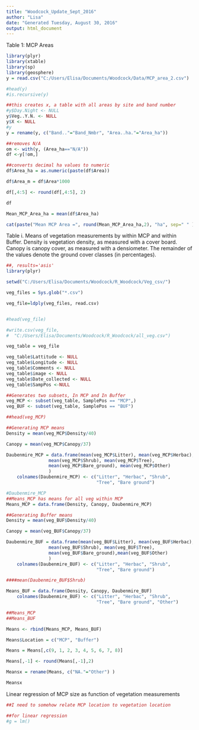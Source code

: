 ```yaml
---
title: "Woodcock_Update_Sept_2016"
author: "Lisa"
date: "Generated Tuesday, August 30, 2016"
output: html_document
---
```

Table 1: MCP Areas 


```r
library(plyr)
library(xtable)
library(sp)
library(geosphere)
y = read.csv("C:/Users/Elisa/Documents/Woodcock/Data/MCP_area_2.csv")

#head(y)
#is.recursive(y)

##this creates x, a table with all areas by site and band number
#y$Day.Night <- NULL
y$Veg..Y.N. <- NULL
y$X <- NULL
#y
y = rename(y, c("Band.."="Band_Nmbr", "Area..ha."="Area_ha"))

##removes N/A
om <- with(y, (Area_ha=="N/A"))
df <-y[!om,]

##converts decimal ha values to numeric
df$Area_ha = as.numeric(paste(df$Area))

df$Area_m = df$Area*1000

df[,4:5] <- round(df[,4:5], 2)

df

Mean_MCP_Area_ha = mean(df$Area_ha)

cat(paste("Mean MCP Area =", round(Mean_MCP_Area_ha,2), "ha", sep=" " ))

```



Table i. Means of vegetation measurements by within MCP and within Buffer.  Density is vegetation density, as measured with a cover board.  Canopy is canopy cover, as measured with a densiometer.  The remainder of the values denote the ground cover classes (in percentages).

```r
##, results='asis'
library(plyr)

setwd("C:/Users/Elisa/Documents/Woodcock/R_Woodcock/Veg_csv/")

veg_files = Sys.glob("*.csv")

veg_file=ldply(veg_files, read.csv)


#head(veg_file)

#write.csv(veg_file, 
#  "C:/Users/Elisa/Documents/Woodcock/R_Woodcock/all_veg.csv")

veg_table = veg_file

veg_table$Lattitude <- NULL
veg_table$Longitude <- NULL
veg_table$Comments <- NULL
veg_table$image <- NULL
veg_table$Date_collected <- NULL
veg_table$SampPos <-NULL

##Generates two subsets, In MCP and In Buffer
veg_MCP <- subset(veg_table, SamplePos == "MCP",)
veg_BUF <- subset(veg_table, SamplePos == "BUF")

##head(veg_MCP)

##Generating MCP means
Density = mean(veg_MCP$Density/40)

Canopy = mean(veg_MCP$Canopy/37)

Daubenmire_MCP = data.frame(mean(veg_MCP$Litter), mean(veg_MCP$Herbac), 
                mean(veg_MCP$Shrub), mean(veg_MCP$Tree),
                mean(veg_MCP$Bare_ground), mean(veg_MCP$Other)            
                )
    colnames(Daubenmire_MCP) <- c("Litter", "Herbac", "Shrub",
                                  "Tree", "Bare ground")

#Daubenmire_MCP
##Means_MCP has means for all veg within MCP
Means_MCP = data.frame(Density, Canopy, Daubenmire_MCP)

##Generating Buffer means
Density = mean(veg_BUF$Density/40)

Canopy = mean(veg_BUF$Canopy/37)

Daubenmire_BUF = data.frame(mean(veg_BUF$Litter), mean(veg_BUF$Herbac), 
                mean(veg_BUF$Shrub), mean(veg_BUF$Tree),
                mean(veg_BUF$Bare_ground),mean(veg_BUF$Other)            
                )
    colnames(Daubenmire_BUF) <- c("Litter", "Herbac", "Shrub",
                                  "Tree", "Bare ground")

####mean(Daubenmire_BUF$Shrub)

Means_BUF = data.frame(Density, Canopy, Daubenmire_BUF)
    colnames(Daubenmire_BUF) <- c("Litter", "Herbac", "Shrub",
                                  "Tree", "Bare ground", "Other")

##Means_MCP
##Means_BUF

Means <- rbind(Means_MCP, Means_BUF)

Means$Location = c("MCP", "Buffer")

Means = Means[,c(9, 1, 2, 3, 4, 5, 6, 7, 8)]

Means[,-1] <- round(Means[,-1],2)

Meansx = rename(Means, c("NA."="Other") )

Meansx

```

Linear regression of MCP size as function of vegetation measurements

```r
##I need to somehow relate MCP location to vegetation location

##for linear regression 
#g = lm()





```

